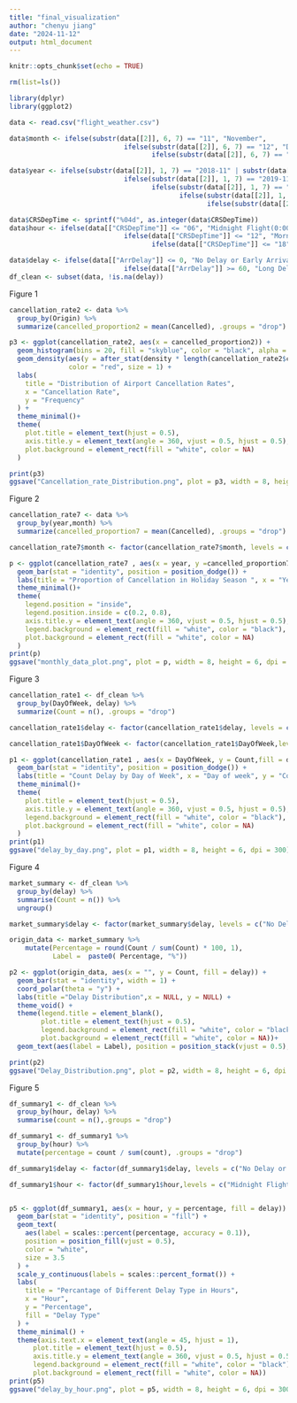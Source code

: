```yaml
---
title: "final_visualization"
author: "chenyu jiang"
date: "2024-11-12"
output: html_document
---
```


```r
knitr::opts_chunk$set(echo = TRUE)
```

```r
rm(list=ls())
```


```r
library(dplyr)
library(ggplot2)

data <- read.csv("flight_weather.csv")

data$month <- ifelse(substr(data[[2]], 6, 7) == "11", "November",
                             ifelse(substr(data[[2]], 6, 7) == "12", "December",
                                    ifelse(substr(data[[2]], 6, 7) == "01", "January", NA)))

data$year <- ifelse(substr(data[[2]], 1, 7) == "2018-11" | substr(data[[2]], 1, 7) == "2018-12" | substr(data[[2]], 1, 7) == "2019-01", "2018",
                             ifelse(substr(data[[2]], 1, 7) == "2019-11" | substr(data[[2]], 1, 7) == "2019-12" | substr(data[[2]], 1, 7) == "2020-01","2019",
                                    ifelse(substr(data[[2]], 1, 7) == "2021-11" | substr(data[[2]], 1, 7) == "2021-12" | substr(data[[2]], 1, 7) == "2022-01", "2021", 
                                           ifelse(substr(data[[2]], 1, 7) == "2022-11" | substr(data[[2]], 1, 7) == "2022-12" | substr(data[[2]], 1, 7) == "2023-01", "2022", 
                                                  ifelse(substr(data[[2]], 1, 7) == "2023-11" | substr(data[[2]], 1, 7) == "2023-12" | substr(data[[2]], 1, 7) == "2024-01", "2023", NA)))))

data$CRSDepTime <- sprintf("%04d", as.integer(data$CRSDepTime))
data$hour <- ifelse(data[["CRSDepTime"]] <= "06", "Midnight Flight(0:00-6:00)",
                             ifelse(data[["CRSDepTime"]] <= "12", "Morning Flight(6:00-12:00)",
                                    ifelse(data[["CRSDepTime"]] <= "18", "Normal Flight(12:00-18:00)", "Night Flight(18:00-24:00)")))

data$delay <- ifelse(data[["ArrDelay"]] <= 0, "No Delay or Early Arrival",
                             ifelse(data[["ArrDelay"]] >= 60, "Long Delay(> 60 mins)", "Short delay(0-60 mins)"))
df_clean <- subset(data, !is.na(delay))
```


Figure 1
```r
cancellation_rate2 <- data %>%
  group_by(Origin) %>%
  summarize(cancelled_proportion2 = mean(Cancelled), .groups = "drop")

p3 <- ggplot(cancellation_rate2, aes(x = cancelled_proportion2)) +
  geom_histogram(bins = 20, fill = "skyblue", color = "black", alpha = 0.5) +
  geom_density(aes(y = after_stat(density * length(cancellation_rate2$cancelled_proportion2) / 500)), 
               color = "red", size = 1) +
  labs(
    title = "Distribution of Airport Cancellation Rates",
    x = "Cancellation Rate",
    y = "Frequency"
  ) +
  theme_minimal()+
  theme(
    plot.title = element_text(hjust = 0.5),
    axis.title.y = element_text(angle = 360, vjust = 0.5, hjust = 0.5),  # rotate y axis lable
    plot.background = element_rect(fill = "white", color = NA)
  )

print(p3)
ggsave("Cancellation_rate_Distribution.png", plot = p3, width = 8, height = 6, dpi = 300)

```

Figure 2
```r
cancellation_rate7 <- data %>%
  group_by(year,month) %>%
  summarize(cancelled_proportion7 = mean(Cancelled), .groups = "drop")

cancellation_rate7$month <- factor(cancellation_rate7$month, levels = c("November", "December", "January"))

p <- ggplot(cancellation_rate7 , aes(x = year, y =cancelled_proportion7, fill = month)) +
  geom_bar(stat = "identity", position = position_dodge()) +
  labs(title = "Proportion of Cancellation in Holiday Season ", x = "Year", y = "Proportion of Cancellation(%)") +
  theme_minimal()+
  theme(
    legend.position = "inside",
    legend.position.inside = c(0.2, 0.8),
    axis.title.y = element_text(angle = 360, vjust = 0.5, hjust = 0.5),  # rotate y axis lable
    legend.background = element_rect(fill = "white", color = "black"),
    plot.background = element_rect(fill = "white", color = NA)
  )
print(p)
ggsave("monthly_data_plot.png", plot = p, width = 8, height = 6, dpi = 300)
```

Figure 3
```r
cancellation_rate1 <- df_clean %>%
  group_by(DayOfWeek, delay) %>%
  summarize(Count = n(), .groups = "drop")

cancellation_rate1$delay <- factor(cancellation_rate1$delay, levels = c("No Delay or Early Arrival", "Short delay(0-60 mins)", "Long Delay(> 60 mins)"))

cancellation_rate1$DayOfWeek <- factor(cancellation_rate1$DayOfWeek,levels = c(1,2,3,4,5,6,7) , labels = c("Monday", "Tuesday", "Wednesday","Thursday","Friday","Saturday","Sunday"))

p1 <- ggplot(cancellation_rate1 , aes(x = DayOfWeek, y = Count,fill = delay)) +
  geom_bar(stat = "identity", position = position_dodge()) +
  labs(title = "Count Delay by Day of Week", x = "Day of week", y = "Count") +
  theme_minimal()+
  theme(
    plot.title = element_text(hjust = 0.5),
    axis.title.y = element_text(angle = 360, vjust = 0.5, hjust = 0.5),  # rotate y axis lable
    legend.background = element_rect(fill = "white", color = "black"),
    plot.background = element_rect(fill = "white", color = NA)
  )
print(p1)
ggsave("delay_by_day.png", plot = p1, width = 8, height = 6, dpi = 300)
```

Figure 4
```r
market_summary <- df_clean %>%
  group_by(delay) %>%
  summarise(Count = n()) %>%
  ungroup()

market_summary$delay <- factor(market_summary$delay, levels = c("No Delay or Early Arrival", "Short delay(0-60 mins)", "Long Delay(> 60 mins)"))

origin_data <- market_summary %>%
    mutate(Percentage = round(Count / sum(Count) * 100, 1),
           Label =  paste0( Percentage, "%"))

p2 <- ggplot(origin_data, aes(x = "", y = Count, fill = delay)) +
  geom_bar(stat = "identity", width = 1) +
  coord_polar(theta = "y") +
  labs(title ="Delay Distribution",x = NULL, y = NULL) +
  theme_void() +
  theme(legend.title = element_blank(),
        plot.title = element_text(hjust = 0.5),
        legend.background = element_rect(fill = "white", color = "black"),
        plot.background = element_rect(fill = "white", color = NA))+
  geom_text(aes(label = Label), position = position_stack(vjust = 0.5), color = "white", size = 4)

print(p2)
ggsave("Delay_Distribution.png", plot = p2, width = 8, height = 6, dpi = 300)
```

Figure 5
```r
df_summary1 <- df_clean %>%
  group_by(hour, delay) %>%
  summarise(count = n(),.groups = "drop")

df_summary1 <- df_summary1 %>%
  group_by(hour) %>%
  mutate(percentage = count / sum(count), .groups = "drop")

df_summary1$delay <- factor(df_summary1$delay, levels = c("No Delay or Early Arrival", "Short delay(0-60 mins)", "Long Delay(> 60 mins)"))

df_summary1$hour <- factor(df_summary1$hour,levels = c("Midnight Flight(0:00-6:00)","Morning Flight(6:00-12:00)","Normal Flight(12:00-18:00)","Night Flight(18:00-24:00)"))


p5 <- ggplot(df_summary1, aes(x = hour, y = percentage, fill = delay)) +
  geom_bar(stat = "identity", position = "fill") +
  geom_text(
    aes(label = scales::percent(percentage, accuracy = 0.1)),
    position = position_fill(vjust = 0.5),
    color = "white",
    size = 3.5
  ) +
  scale_y_continuous(labels = scales::percent_format()) +
  labs(
    title = "Percantage of Different Delay Type in Hours",
    x = "Hour",
    y = "Percentage",
    fill = "Delay Type"
  ) +
  theme_minimal() +
  theme(axis.text.x = element_text(angle = 45, hjust = 1),
      plot.title = element_text(hjust = 0.5),
      axis.title.y = element_text(angle = 360, vjust = 0.5, hjust = 0.5),  # rotate y axis lable
      legend.background = element_rect(fill = "white", color = "black"),
      plot.background = element_rect(fill = "white", color = NA))
print(p5)
ggsave("delay_by_hour.png", plot = p5, width = 8, height = 6, dpi = 300)
```



